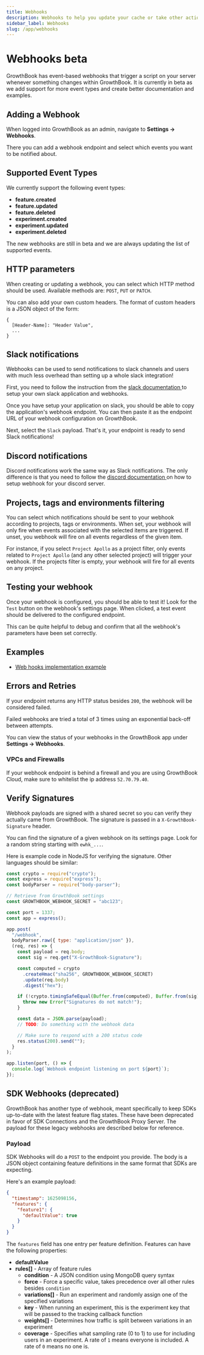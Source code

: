 ```yaml
---
title: Webhooks
description: Webhooks to help you update your cache or take other actions when the state changes on GrowthBook
sidebar_label: Webhooks
slug: /app/webhooks
---
```



# Webhooks <Pill>beta</Pill>

GrowthBook has event-based webhooks that trigger a script on your server whenever something changes within GrowthBook. It is currently in beta as we add support for more event types and create better documentation and examples.

## Adding a Webhook

When logged into GrowthBook as an admin, navigate to **Settings -> Webhooks**.

There you can add a webhook endpoint and select which events you want to be notified about.

## Supported Event Types

We currently support the following event types:

- **feature.created**
- **feature.updated**
- **feature.deleted**
- **experiment.created**
- **experiment.updated**
- **experiment.deleted**

The new webhooks are still in beta and we are always updating the list of supported events.

## HTTP parameters

When creating or updating a webhook, you can select which HTTP method should be used. Available methods are: `POST`, `PUT` or `PATCH`.

You can also add your own custom headers. The format of custom headers is a JSON object of the form:

```
{
  [Header-Name]: "Header Value",
  ... 
}
```

## Slack notifications

Webhooks can be used to send notifications to slack channels and users with much less overhead than setting up a whole slack integration!

First, you need to follow the instruction from the [slack documentation <ExternalLink />](https://api.slack.com/messaging/webhooks) to setup your own slack application and webhooks.

Once you have setup your application on slack, you should be able to copy the application's webhook endpoint. You can then paste it 
as the endpoint URL of your webhook configuration on GrowthBook.

Next, select the `Slack` payload. That's it, your endpoint is ready to send Slack notifications!

## Discord notifications

Discord notifications work the same way as Slack notifications. The only difference is that you need to follow the [discord documentation <ExternalLink />](https://support.discord.com/hc/en-us/articles/228383668-Intro-to-Webhooks) on how to setup webhook for your discord server.

## Projects, tags and environments filtering

You can select which notifications should be sent to your webhook according to projects, tags or environments. When set, your webhook will only fire when events associated with the selected items are triggered. If unset, you webhook will fire on all events regardless of the given item.

For instance, if you select `Project Apollo` as a project filter, only events related to `Project Apollo` (and any other selected project) will trigger your webhook. If the projects filter is empty, your webhook will fire for all events on any project.

## Testing your webhook

Once your webhook is configured, you should be able to test it! Look for the `Test` button on the webhook's settings page. When clicked, a test event should be delivered to the configured endpoint.

This can be quite helpful to debug and confirm that all the webhook's parameters have been set correctly.

## Examples

- [Web hooks implementation example <ExternalLink />](https://github.com/growthbook/examples/tree/main/webhooks-impl)

## Errors and Retries

If your endpoint returns any HTTP status besides `200`, the webhook will be considered failed.

Failed webhooks are tried a total of 3 times using an exponential back-off between attempts.

You can view the status of your webhooks in the GrowthBook app under **Settings &rarr; Webhooks**.

### VPCs and Firewalls

If your webhook endpoint is behind a firewall and you are using GrowthBook Cloud, make sure to whitelist the ip address `52.70.79.40`.

## Verify Signatures

Webhook payloads are signed with a shared secret so you can verify they actually came from GrowthBook. The signature is passed in a `X-GrowthBook-Signature` header.

You can find the signature of a given webhook on its settings page. Look for a random string starting with `ewhk_...`.

Here is example code in NodeJS for verifying the signature. Other languages should be similar:

```js
const crypto = require("crypto");
const express = require("express");
const bodyParser = require("body-parser");

// Retrieve from GrowthBook settings
const GROWTHBOOK_WEBHOOK_SECRET = "abc123";

const port = 1337;
const app = express();

app.post(
  "/webhook",
  bodyParser.raw({ type: "application/json" }),
  (req, res) => {
    const payload = req.body;
    const sig = req.get("X-GrowthBook-Signature");

    const computed = crypto
      .createHmac("sha256", GROWTHBOOK_WEBHOOK_SECRET)
      .update(req.body)
      .digest("hex");

    if (!crypto.timingSafeEqual(Buffer.from(computed), Buffer.from(sig))) {
      throw new Error("Signatures do not match!");
    }

    const data = JSON.parse(payload);
    // TODO: Do something with the webhook data

    // Make sure to respond with a 200 status code
    res.status(200).send("");
  }
);

app.listen(port, () => {
  console.log(`Webhook endpoint listening on port ${port}`);
});
```

## SDK Webhooks (deprecated)

GrowthBook has another type of webhook, meant specifically to keep SDKs up-to-date with the latest feature flag states. These have been deprecated in favor of SDK Connections and the GrowthBook Proxy Server. The payload for these legacy webhooks are described below for reference.

### Payload

SDK Webhooks will do a `POST` to the endpoint you provide. The body is a JSON object containing feature definitions in the same format that SDKs are expecting.

Here's an example payload:

```json
{
  "timestamp": 1625098156,
  "features": {
    "feature1": {
      "defaultValue": true
    }
  }
}
```

The `features` field has one entry per feature definition. Features can have the following properties:

- **defaultValue**
- **rules[]** - Array of feature rules
  - **condition** - A JSON condition using MongoDB query syntax
  - **force** - Force a specific value, takes precedence over all other rules besides `condition`
  - **variations[]** - Run an experiment and randomly assign one of the specified variations
  - **key** - When running an experiment, this is the experiment key that will be passed to the tracking callback function
  - **weights[]** - Determines how traffic is split between variations in an experiment
  - **coverage** - Specifies what sampling rate (0 to 1) to use for including users in an experiment. A rate of `1` means everyone is included. A rate of `0` means no one is.
